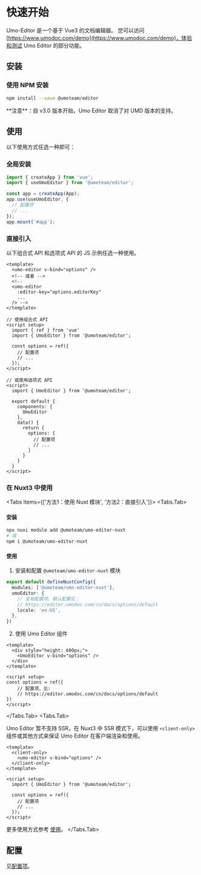 
# 快速开始

Umo-Editor 是一个基于 Vue3 的文档编辑器。
您可以访问[https://www.umodoc.com/demo](https://www.umodoc.com/demo)，体验和测试 Umo Editor 的部分功能。

## 安装

### 使用 NPM 安装

```sh npm2yarn
npm install --save @umoteam/editor
```

<Callout type="warning" emoji="⚠️">
**注意**：自 v3.0 版本开始，Umo Editor 取消了对 UMD 版本的支持。
</Callout>

## 使用

以下使用方式任选一种即可：

### 全局安装
```js filename="main.js"
import { createApp } from 'vue';
import { useUmoEditor } from '@umoteam/editor';

const app = createApp(App);
app.use(useUmoEditor, {
  // 配置项
  // ...
});
app.mount('#app');
```

### 直接引入

以下组合式 API 和选项式 API 的 JS 示例任选一种使用。

```vue filename="component.vue"
<template>
  <umo-editor v-bind="options" />
  <!-- 或者 -->
  <!-- 
  <umo-editor 
    :editor-key="options.editorKey" 
    ... 
  /> -->
</template>

// 使用组合式 API
<script setup>
  import { ref } from 'vue'
  import { UmoEditor } from '@umoteam/editor';

  const options = ref({
    // 配置项
    // ...
  });
</script>

// 或使用选项式 API
<script>
  import { UmoEditor } from '@umoteam/editor';

  export default {
    components: {
      UmoEditor
    },
    data() {
      return {
        options: {
          // 配置项
          // ...
        }
      }
    }
  }
</script>
```

### 在 Nuxt3 中使用

<Tabs items={['方法1：使用 Nuxt 模块', '方法2：直接引入']}>
<Tabs.Tab>

#### 安装

```bash
npx nuxi module add @umoteam/umo-editor-nuxt
# 或
npm i @umoteam/umo-editor-nuxt
```

#### 使用

1. 安装和配置 `@umoteam/umo-editor-nuxt` 模块

```ts filename="nuxt.config.ts"
export default defineNuxtConfig({
  modules: ['@umoteam/umo-editor-nuxt'],
  umoEditor: {
    // 全局配置项，默认配置见：
    // https://editor.umodoc.com/cn/docs/options/default
    locale: 'en-US',
  },
})
```

2. 使用 Umo Editor 组件

```vue
<template>
  <div style="height: 600px;">
    <UmoEditor v-bind="options" />
  </div>
</template>

<script setup>
const options = ref({
    // 配置项，见:
    // https://editor.umodoc.com/cn/docs/options/default
})
</script>
```
</Tabs.Tab>
<Tabs.Tab>

Umo Editor 暂不支持 SSR，在 Nuxt3 中 SSR 模式下，可以使用 `<client-only>` 组件或其他方式来保证 Umo Editor 在客户端渲染和使用。

```vue {2,4} filename="component.vue"
<template>
  <client-only>
    <umo-editor v-bind="options" />
  </client-only>
</template>

<script setup>
  import { UmoEditor } from '@umoteam/editor';

  const options = ref({
    // 配置项
    // ...
  });
</script>
```

更多使用方式参考 [使用](#使用)。
</Tabs.Tab>
</Tabs>

## 配置

见[配置项](./options/default)。
